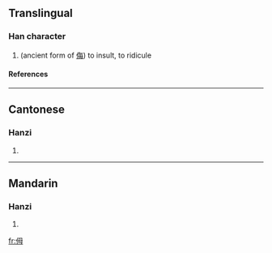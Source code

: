 ==Translingual==
===Han character===
{{Han char|rad=人|as=05|sn=7|four=|canj=人田卜戈 (OWYI)}}
# (ancient form of [[侮]]) to insult, to ridicule
====References====
{{Han ref|kx=0098.020|hdz=10141.050|uh=3444|ud=13380}}

----
==Cantonese==
===Hanzi===
{{yue-hanzi|jyut=|y=mou5}}
# {{defn|Cantonese}}

----
==Mandarin==
===Hanzi===
{{cmn-hanzi|pin=[[wǔ]] (wu3)|wg=wu<sup>3</sup>}}
# {{defn|Mandarin}}

[[fr:㑄]]